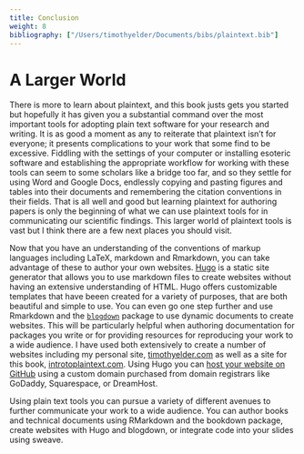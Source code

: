 ```yaml
---
title: Conclusion
weight: 8
bibliography: ["/Users/timothyelder/Documents/bibs/plaintext.bib"]
---
```


# A Larger World {#sec:conclusion}

There is more to learn about plaintext, and this book justs gets you started but hopefully it has given you a substantial command over the most important tools for adopting plain text software for your research and writing. It is as good a moment as any to reiterate that plaintext isn't for everyone; it presents complications to your work that some find to be excessive. Fiddling with the settings of your computer or installing esoteric software and establishing the appropriate workflow for working with these tools can seem to some scholars like a bridge too far, and so they settle for using Word and Google Docs, endlessly copying and pasting figures and tables into their documents and remembering the citation conventions in their fields. That is all well and good but learning plaintext for authoring papers is only the beginning of what we can use plaintext tools for in communicating our scientific findings. This larger world of plaintext tools is vast but I think there are a few next places you should visit.

Now that you have an understanding of the conventions of markup languages including LaTeX, markdown and Rmarkdown, you can take advantage of these to author your own websites. [Hugo](https://gohugo.io/) is a static site generator that allows you to use markdown files to create websites without having an extensive understanding of HTML. Hugo offers customizable templates that have beeen created for a variety of purposes, that are both beautiful and simple to use. You can even go one step further and use Rmarkdown and the [`blogdown`](https://github.com/rstudio/blogdown) package to use dynamic documents to create websites. This will be particularly helpful when authoring documentation for packages you write or for providing resources for reproducing your work to a wide audience. I have used both extensively to create a number of websites including my personal site, [timothyelder.com](https://timothyelder.com) as well as a site for this book, [introtoplaintext.com](https://introtoplaintext.com). Using Hugo you can [host your website on GitHub](https://pages.github.com/) using a custom domain purchased from domain registrars like GoDaddy, Squarespace, or DreamHost.

Using plain text tools you can pursue a variety of different avenues to further communicate your work to a wide audience. You can author books and technical documents using RMarkdown and the bookdown package, create websites with Hugo and blogdown, or integrate code into your slides using sweave.

